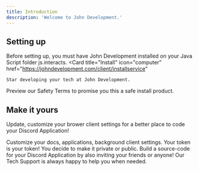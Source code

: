 ```yaml
---
title: Introduction
description: 'Welcome to John Development.'
---
```



## Setting up

Before setting up, you must have John Development installed on your Java Script folder js.interacts.
<CardGroup cols={2}>
  <Card
    title="Install"
    icon="computer"
    href="https://johndevelopment.com/client/installservice"
  >
    Star developing your tech at John Development.
  </Card>
  <Card
    title="Safety Terms"
    icon="discord"
    href="https://johndevelopment.com/docs/safetyterms"
  >
    Preview our Safety Terms to promise you this a safe install product.
  </Card>
</CardGroup>

## Make it yours

Update, customize your brower client settings for a better place to code your Discord Application!

<CardGroup cols={2}>
  <Card
    title="Customize Style"
    icon="palette"
    href="https://johndevelopment.com/customize/settings/global"
  >
    Customize your docs, applications, background client settings.
  </Card>
  <Card
    title="Token Privacy"
    icon="code"
    href="https://johndevelopment.com/tokens/api-playground/openapi"
  >
    Your token is your token! You decide to make it private or public.
  </Card>
  <Card
    title="Add Members"
    icon="screwdriver-wrench"
    href="https://johndevelopment.com/add/components/accordion"
  >
    Build a source-code for your Discord Application by also inviting your friends or anyone!
  </Card>
  <Card
    title="Need Help"
    icon="question"
    href="https://johndevelopment.com/techsupport"
  >
    Our Tech Support is always happy to help you when needed.
  </Card>
</CardGroup>
